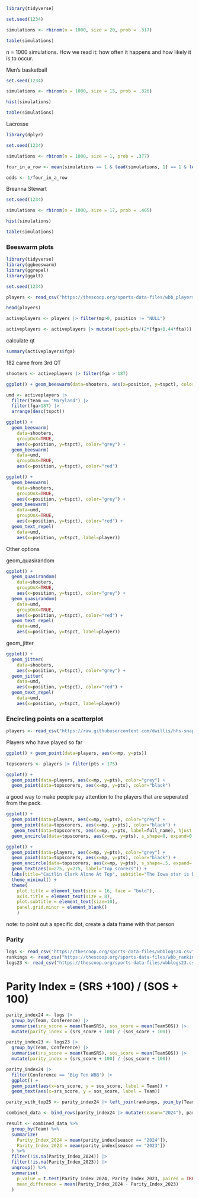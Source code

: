 ```r
library(tidyverse)
```

```r
set.seed(1234)

simulations <- rbinom(n = 1000, size = 20, prob = .317)

table(simulations)
```
n = 1000 simulations. How we read it:  how often it happens and how likely it is to occur. 

Men's basketball 
```r
set.seed(1234)

simulations <- rbinom(n = 1000, size = 15, prob = .326)

hist(simulations)
```
```r
table(simulations)
```

Lacrosse
```r
library(dplyr)

set.seed(1234)

simulations <- rbinom(n = 1000, size = 1, prob = .377)

four_in_a_row <- mean(simulations == 1 & lead(simulations, 1) == 1 & lead(simulations, 2) == 1 & lead(simulations, 3) == 1)

odds <- 1/four_in_a_row
```
Breanna Stewart
```r
set.seed(1234)

simulations <- rbinom(n = 1000, size = 17, prob = .465)

hist(simulations)
```
```r
table(simulations)
```

### Beeswarm plots

```r
library(tidyverse)
library(ggbeeswarm)
library(ggrepel)
library(ggalt)
```


```r
set.seed(1234)
```


```r
players <- read_csv("https://thescoop.org/sports-data-files/wbb_players_2023.csv")
```

```r
head(players)
```

```r
activeplayers <- players |> filter(mp>0, position != "NULL") 
```


```r
activeplayers <- activeplayers |> mutate(tspct=pts/(2*(fga+0.44*fta)))
```

calculate qt
```r
summary(activeplayers$fga)
```
182 came from 3rd QT
```r
shooters <- activeplayers |> filter(fga > 187)
```


```r
ggplot() + geom_beeswarm(data=shooters, aes(x=position, y=tspct), color="grey")
```
```r
umd <- activeplayers |> 
  filter(team == "Maryland") |> 
  filter(fga>187) |> 
  arrange(desc(tspct))
```

```r
ggplot() + 
  geom_beeswarm(
    data=shooters, 
    groupOnX=TRUE, 
    aes(x=position, y=tspct), color="grey") + 
  geom_beeswarm(
    data=umd, 
    groupOnX=TRUE, 
    aes(x=position, y=tspct), color="red")
```

```r
ggplot() + 
  geom_beeswarm(
    data=shooters, 
    groupOnX=TRUE, 
    aes(x=position, y=tspct), color="grey") + 
  geom_beeswarm(
    data=umd, 
    groupOnX=TRUE, 
    aes(x=position, y=tspct), color="red") +
  geom_text_repel(
    data=umd, 
    aes(x=position, y=tspct, label=player))
```

Other options

geom_quasirandom
```r
ggplot() + 
  geom_quasirandom(
    data=shooters, 
    groupOnX=TRUE, 
    aes(x=position, y=tspct), color="grey") + 
  geom_quasirandom(
    data=umd, 
    groupOnX=TRUE, 
    aes(x=position, y=tspct), color="red") +
  geom_text_repel(
    data=umd, 
    aes(x=position, y=tspct, label=player))
```

geom_jitter
```r
ggplot() + 
  geom_jitter(
    data=shooters, 
    aes(x=position, y=tspct), color="grey") + 
  geom_jitter(
    data=umd, 
    aes(x=position, y=tspct), color="red") +
  geom_text_repel(
    data=umd, 
    aes(x=position, y=tspct, label=player))
```
### Encircling points on a scatterplot

```r
players <- read_csv("https://raw.githubusercontent.com/dwillis/hhs-snapshots/main/data/player_totals_20231130.csv") |> filter(mp > 0)
```
Players who have played so far

```r
ggplot() + geom_point(data=players, aes(x=mp, y=pts))
```
```r
topscorers <- players |> filter(pts > 175)
```


```r
ggplot() + 
  geom_point(data=players, aes(x=mp, y=pts), color="grey") +
  geom_point(data=topscorers, aes(x=mp, y=pts), color="black")
```
a good way to make people pay attention to the players that are seperated from the pack. 

```r
ggplot() + 
  geom_point(data=players, aes(x=mp, y=pts), color="grey") + 
  geom_point(data=topscorers, aes(x=mp, y=pts), color="black") + 
   geom_text(data=topscorers, aes(x=mp, y=pts, label=full_name), hjust = 0, vjust=1) +
  geom_encircle(data=topscorers, aes(x=mp, y=pts), s_shape=0, expand=0, colour="red")
```
```r
ggplot() + 
  geom_point(data=players, aes(x=mp, y=pts), color="grey") + 
  geom_point(data=topscorers, aes(x=mp, y=pts), color="black") + 
  geom_encircle(data=topscorers, aes(x=mp, y=pts), s_shape=.5, expand=.03, colour="red") +
  geom_text(aes(x=275, y=275, label="Top scorers")) + 
  labs(title="Caitlin Clark Alone At Top", subtitle="The Iowa star is by far the top scorer among all NCAA players", x="Minutes", y="Points") + 
  theme_minimal() + 
  theme(
    plot.title = element_text(size = 16, face = "bold"),
    axis.title = element_text(size = 8), 
    plot.subtitle = element_text(size=10), 
    panel.grid.minor = element_blank()
    )
```
note: to point out a specific dot, create a data frame with that person

### Parity 

```r
logs <- read_csv("https://thescoop.org/sports-data-files/wbblogs24.csv")
rankings <- read_csv("https://thescoop.org/sports-data-files/wbb_rankings.csv")
logs23 <- read_csv("https://thescoop.org/sports-data-files/wbblogs23.csv")
```
# Parity Index = (SRS +100) / (SOS + 100)

```r
parity_index24 <- logs |> 
  group_by(Team, Conference) |> 
  summarise(srs_score = mean(TeamSRS), sos_score = mean(TeamSOS)) |> 
  mutate(parity_index = (srs_score + 100) / (sos_score + 100))

parity_index23 <- logs23 |> 
  group_by(Team, Conference) |> 
  summarise(srs_score = mean(TeamSRS), sos_score = mean(TeamSOS)) |> 
  mutate(parity_index = (srs_score + 100) / (sos_score + 100))
```

```r
parity_index24 |> 
  filter(Conference == 'Big Ten WBB') |> 
  ggplot() + 
  geom_point(aes(x=srs_score, y = sos_score, label = Team)) +
  geom_text(aes(x=srs_score, y = sos_score, label = Team))
```
```r
parity_with_top25 <- parity_index24 |> left_join(rankings, join_by(Team == team))
```

```r
combined_data <- bind_rows(parity_index24 |> mutate(season="2024"), parity_index23 |> mutate(season = "2023")) 

result <- combined_data %>%
  group_by(Team) %>%
  summarize(
    Parity_Index_2024 = mean(parity_index[season == "2024"]),
    Parity_Index_2023 = mean(parity_index[season == "2023"])
  ) %>%
  filter(!is.na(Parity_Index_2024)) |> 
  filter(!is.na(Parity_Index_2023)) |>
  ungroup() %>%
  summarise(
    p_value = t.test(Parity_Index_2024, Parity_Index_2023, paired = TRUE)$p.value,
    mean_difference = mean(Parity_Index_2024 - Parity_Index_2023)
  )
```

